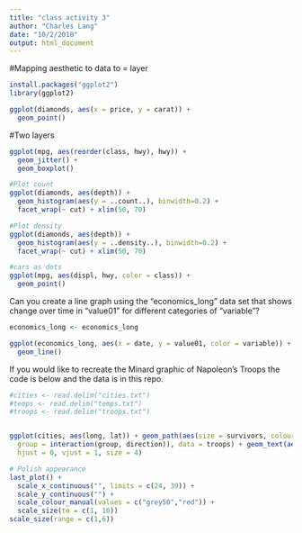 ```yaml
---
title: "class activity 3"
author: "Charles Lang"
date: "10/2/2018"
output: html_document
---
```


#Mapping aesthetic to data to = layer
```r
install.packages("ggplot2")
library(ggplot2)

ggplot(diamonds, aes(x = price, y = carat)) +
  geom_point()
```

#Two layers
```r
ggplot(mpg, aes(reorder(class, hwy), hwy)) +
  geom_jitter() +
  geom_boxplot()
```

```r

#Plot count
ggplot(diamonds, aes(depth)) +
  geom_histogram(aes(y = ..count..), binwidth=0.2) +
  facet_wrap(~ cut) + xlim(50, 70)

#Plot density
ggplot(diamonds, aes(depth)) +
  geom_histogram(aes(y = ..density..), binwidth=0.2) +
  facet_wrap(~ cut) + xlim(50, 70)
```

```r
#cars as dots 
ggplot(mpg, aes(displ, hwy, color = class)) +
  geom_point()

```

Can you create a line graph using the "economics_long" data set that shows change over time in "value01" for different categories of "variable"?

```r
economics_long <- economics_long

ggplot(economics_long, aes(x = date, y = value01, color = variable)) +
  geom_line()
```

If you would like to recreate the Minard graphic of Napoleon's Troops the code is below and the data is in this repo.

```r
#cities <- read.delim("cities.txt")
#temps <- read.delim("temps.txt")
#troops <- read.delim("troops.txt")


ggplot(cities, aes(long, lat)) + geom_path(aes(size = survivors, colour = direction, 
  group = interaction(group, direction)), data = troops) + geom_text(aes(label = city), 
  hjust = 0, vjust = 1, size = 4)

# Polish appearance
last_plot() +
  scale_x_continuous("", limits = c(24, 39)) +
  scale_y_continuous("") +
  scale_colour_manual(values = c("grey50","red")) +
  scale_size(to = c(1, 10))
scale_size(range = c(1,6))
```

